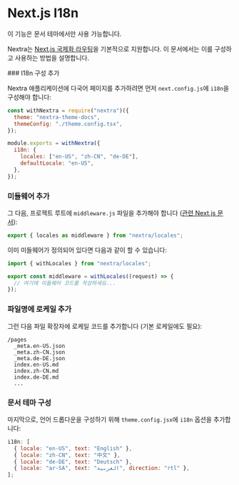 
# Next.js I18n

<Callout emoji="⚠️">이 기능은 문서 테마에서만 사용 가능합니다.</Callout>

Nextra는 [Next.js 국제화 라우팅](https://nextjs.org/docs/advanced-features/i18n-routing)을 기본적으로 지원합니다. 이 문서에서는 이를 구성하고 사용하는 방법을 설명합니다.

<Steps>
### I18n 구성 추가

Nextra 애플리케이션에 다국어 페이지를 추가하려면 먼저 `next.config.js`에 `i18n`을 구성해야 합니다:

```js filename="next.config.js" {7-10}
const withNextra = require("nextra")({
  theme: "nextra-theme-docs",
  themeConfig: "./theme.config.tsx",
});

module.exports = withNextra({
  i18n: {
    locales: ["en-US", "zh-CN", "de-DE"],
    defaultLocale: "en-US",
  },
});
```

### 미들웨어 추가

그 다음, 프로젝트 루트에 `middleware.js` 파일을 추가해야 합니다 ([관련 Next.js 문서](https://nextjs.org/docs/advanced-features/middleware)):

```js
export { locales as middleware } from "nextra/locales";
```

이미 미들웨어가 정의되어 있다면 다음과 같이 할 수 있습니다:

```js
import { withLocales } from "nextra/locales";

export const middleware = withLocales((request) => {
  // 여기에 미들웨어 코드를 작성하세요...
});
```

### 파일명에 로케일 추가

그런 다음 파일 확장자에 로케일 코드를 추가합니다 (기본 로케일에도 필요):

```plaintext
/pages
  _meta.en-US.json
  _meta.zh-CN.json
  _meta.de-DE.json
  index.en-US.md
  index.zh-CN.md
  index.de-DE.md
  ...
```

### 문서 테마 구성

마지막으로, 언어 드롭다운을 구성하기 위해 `theme.config.jsx`에 `i18n` 옵션을 추가합니다:

```js filename="theme.config.jsx"
i18n: [
  { locale: "en-US", text: "English" },
  { locale: "zh-CN", text: "中文" },
  { locale: "de-DE", text: "Deutsch" },
  { locale: "ar-SA", text: "العربية", direction: "rtl" },
];
```

</Steps>

